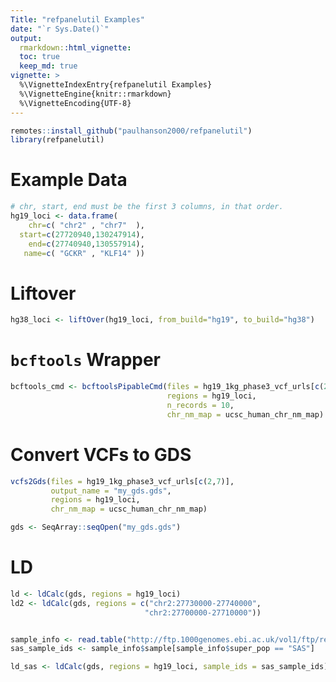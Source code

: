 ```yaml
---
Title: "refpanelutil Examples"
date: "`r Sys.Date()`"
output:
  rmarkdown::html_vignette:
  toc: true
  keep_md: true
vignette: >
  %\VignetteIndexEntry{refpanelutil Examples}
  %\VignetteEngine{knitr::rmarkdown}
  %\VignetteEncoding{UTF-8}
---
```


```r
remotes::install_github("paulhanson2000/refpanelutil")
library(refpanelutil)
```

# Example Data
```r
# chr, start, end must be the first 3 columns, in that order.
hg19_loci <- data.frame(
    chr=c( "chr2" , "chr7"  ),
  start=c(27720940,130247914),
    end=c(27740940,130557914),
   name=c( "GCKR" , "KLF14" ))
```

# Liftover
```r
hg38_loci <- liftOver(hg19_loci, from_build="hg19", to_build="hg38")
```

# `bcftools` Wrapper
```r
bcftools_cmd <- bcftoolsPipableCmd(files = hg19_1kg_phase3_vcf_urls[c(2,7)],
                                   regions = hg19_loci,
                                   n_records = 10,
                                   chr_nm_map = ucsc_human_chr_nm_map)
```

# Convert VCFs to GDS
```r
vcfs2Gds(files = hg19_1kg_phase3_vcf_urls[c(2,7)],
         output_name = "my_gds.gds",
         regions = hg19_loci,
         chr_nm_map = ucsc_human_chr_nm_map)

gds <- SeqArray::seqOpen("my_gds.gds")
```

# LD
```r
ld <- ldCalc(gds, regions = hg19_loci)
ld2 <- ldCalc(gds, regions = c("chr2:27730000-27740000",
                              "chr2:27700000-27710000"))


sample_info <- read.table("http://ftp.1000genomes.ebi.ac.uk/vol1/ftp/release/20130502/integrated_call_samples_v3.20130502.ALL.panel", header=T)
sas_sample_ids <- sample_info$sample[sample_info$super_pop == "SAS"]

ld_sas <- ldCalc(gds, regions = hg19_loci, sample_ids = sas_sample_ids)
```
